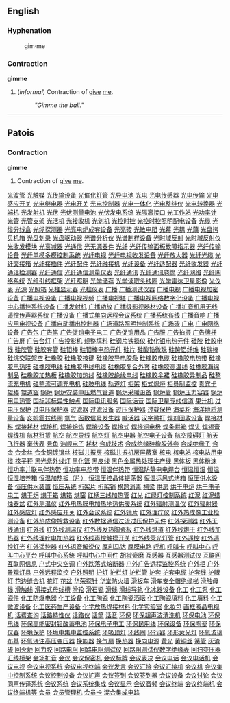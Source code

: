 ==English==

===Hyphenation===
:gim&middot;me

===Contraction===
'''gimme'''

# (''informal'') Contraction of [[give]] [[me]].
#:''"Gimme the ball."''

----

==Patois==

===Contraction===
'''gimme'''

# Contraction of [[give]] [[me]].
[http://www.88118888.com/dzdg009/001.htm 光波管]
[http://www.88118888.com/dzdg009/002.htm 光触媒]
[http://www.88118888.com/dzdg009/003.htm 光传输设备]
[http://www.88118888.com/dzdg009/004.htm 光催化灯管]
[http://www.88118888.com/dzdg009/005.htm 光导电池]
[http://www.88118888.com/dzdg009/006.htm 光电]
[http://www.88118888.com/dzdg009/007.htm 光电传感器]
[http://www.88118888.com/dzdg009/008.htm 光电传输]
[http://www.88118888.com/dzdg009/009.htm 光电感应开关]
[http://www.88118888.com/dzdg009/010.htm 光电继电器]
[http://www.88118888.com/dzdg009/011.htm 光电开关]
[http://www.88118888.com/dzdg009/012.htm 光电控制器]
[http://www.88118888.com/dzdg009/013.htm 光电一体化]
[http://www.88118888.com/dzdg009/014.htm 光电整纬仪]
[http://www.88118888.com/dzdg009/015.htm 光电转换器]
[http://www.88118888.com/dzdg009/016.htm 光端机]
[http://www.88118888.com/dzdg009/017.htm 光发射机]
[http://www.88118888.com/dzdg009/018.htm 光伏]
[http://www.88118888.com/dzdg009/019.htm 光伏测量电池]
[http://www.88118888.com/dzdg009/020.htm 光伏发电系统]
[http://www.88118888.com/dzdg009/021.htm 光隔离接口]
[http://www.88118888.com/dzdg009/022.htm 光工作站]
[http://www.88118888.com/dzdg009/023.htm 光功率计]
[http://www.88118888.com/dzdg009/024.htm 光管]
[http://www.88118888.com/dzdg009/025.htm 光管支架]
[http://www.88118888.com/dzdg009/026.htm 光活机]
[http://www.88118888.com/dzdg009/027.htm 光接收机]
[http://www.88118888.com/dzdg009/028.htm 光刻机]
[http://www.88118888.com/dzdg009/029.htm 光控时控]
[http://www.88118888.com/dzdg009/030.htm 光控时控照明配电设备]
[http://www.88118888.com/dzdg009/031.htm 光缆]
[http://www.88118888.com/dzdg009/032.htm 光缆分线盒]
[http://www.88118888.com/dzdg009/033.htm 光缆探测器]
[http://www.88118888.com/dzdg009/034.htm 光亮电炉成套设备]
[http://www.88118888.com/dzdg009/035.htm 光亮砖]
[http://www.88118888.com/dzdg009/036.htm 光敏电阻]
[http://www.88118888.com/dzdg009/037.htm 光幕]
[http://www.88118888.com/dzdg009/038.htm 光耦]
[http://www.88118888.com/dzdg009/039.htm 光藕]
[http://www.88118888.com/dzdg009/040.htm 光盘拷贝机箱]
[http://www.88118888.com/dzdg009/041.htm 光盘刻录]
[http://www.88118888.com/dzdg009/042.htm 光盘驱动器]
[http://www.88118888.com/dzdg009/043.htm 光谱分析仪]
[http://www.88118888.com/dzdg009/044.htm 光谱制样设备]
[http://www.88118888.com/dzdg009/045.htm 光时域反射]
[http://www.88118888.com/dzdg009/046.htm 光时域反射仪]
[http://www.88118888.com/dzdg009/047.htm 光收发模块]
[http://www.88118888.com/dzdg009/048.htm 光衰减器]
[http://www.88118888.com/dzdg009/049.htm 光通信]
[http://www.88118888.com/dzdg009/050.htm 光无源器件]
[http://www.88118888.com/dzdg009/051.htm 光纤]
[http://www.88118888.com/dzdg009/052.htm 光纤传输面板故障指示器]
[http://www.88118888.com/dzdg009/053.htm 光纤传输设备]
[http://www.88118888.com/dzdg009/054.htm 光纤单模多模控制系统]
[http://www.88118888.com/dzdg009/055.htm 光纤电视]
[http://www.88118888.com/dzdg009/056.htm 光纤电视收发设备]
[http://www.88118888.com/dzdg009/057.htm 光纤放大器]
[http://www.88118888.com/dzdg009/058.htm 光纤光缆]
[http://www.88118888.com/dzdg009/059.htm 光纤交接箱]
[http://www.88118888.com/dzdg009/060.htm 光纤接插件]
[http://www.88118888.com/dzdg009/061.htm 光纤配件]
[http://www.88118888.com/dzdg009/062.htm 光纤融接机]
[http://www.88118888.com/dzdg009/063.htm 光纤设备]
[http://www.88118888.com/dzdg009/064.htm 光纤适配器]
[http://www.88118888.com/dzdg009/065.htm 光纤收发器]
[http://www.88118888.com/dzdg009/066.htm 光纤通话检测器]
[http://www.88118888.com/dzdg009/067.htm 光纤通信]
[http://www.88118888.com/dzdg009/068.htm 光纤通信测量仪表]
[http://www.88118888.com/dzdg009/069.htm 光纤通讯]
[http://www.88118888.com/dzdg009/070.htm 光纤通讯卷筒]
[http://www.88118888.com/dzdg009/071.htm 光纤网络]
[http://www.88118888.com/dzdg009/072.htm 光纤网络系统]
[http://www.88118888.com/dzdg009/073.htm 光纤引线框架]
[http://www.88118888.com/dzdg009/074.htm 光纤照明]
[http://www.88118888.com/dzdg009/075.htm 光学储存]
[http://www.88118888.com/dzdg009/076.htm 光学读取头线圈]
[http://www.88118888.com/dzdg009/077.htm 光学雷达卫星影像]
[http://www.88118888.com/dzdg009/078.htm 光仪表]
[http://www.88118888.com/dzdg009/079.htm 光源]
[http://www.88118888.com/dzdg009/080.htm 光照箱]
[http://www.88118888.com/dzdg009/081.htm 光柱显示器]
[http://www.88118888.com/dzdg009/082.htm 光柱仪表]
[http://www.88118888.com/dzdg009/083.htm 广播]
[http://www.88118888.com/dzdg009/084.htm 广播测试仪器]
[http://www.88118888.com/dzdg009/085.htm 广播电视]
[http://www.88118888.com/dzdg009/086.htm 广播电视加密设备]
[http://www.88118888.com/dzdg009/087.htm 广播电视设备]
[http://www.88118888.com/dzdg009/088.htm 广播电视视频]
[http://www.88118888.com/dzdg009/089.htm 广播电视塔]
[http://www.88118888.com/dzdg009/090.htm 广播电视网络数字化设备]
[http://www.88118888.com/dzdg009/091.htm 广播电视中心播控系统设备]
[http://www.88118888.com/dzdg009/092.htm 广播发射机]
[http://www.88118888.com/dzdg009/093.htm 广播功放]
[http://www.88118888.com/dzdg009/094.htm 广播级影视器材设备]
[http://www.88118888.com/dzdg009/095.htm 广播扩音机用无线遥控传声器系统]
[http://www.88118888.com/dzdg009/096.htm 广播设备]
[http://www.88118888.com/dzdg009/097.htm 广播式单向远程会议系统]
[http://www.88118888.com/dzdg009/098.htm 广播系统布线]
[http://www.88118888.com/dzdg009/099.htm 广播音响]
[http://www.88118888.com/dzdg009/100.htm 广播应用电视设备]
[http://www.88118888.com/dzdg009/101.htm 广播自动播出控制器]
[http://www.88118888.com/dzdg009/102.htm 广场道路照明控制系统]
[http://www.88118888.com/dzdg009/103.htm 广场砖]
[http://www.88118888.com/dzdg009/104.htm 广电]
[http://www.88118888.com/dzdg009/105.htm 广电网络设备]
[http://www.88118888.com/dzdg009/106.htm 广告包]
[http://www.88118888.com/dzdg009/107.htm 广告笔]
[http://www.88118888.com/dzdg009/108.htm 广告促销电子电工]
[http://www.88118888.com/dzdg009/109.htm 广告促销用品]
[http://www.88118888.com/dzdg009/110.htm 广告服]
[http://www.88118888.com/dzdg009/111.htm 广告拍摄]
[http://www.88118888.com/dzdg009/112.htm 广告牌杆]
[http://www.88118888.com/dzdg009/113.htm 广告屏]
[http://www.88118888.com/dzdg009/114.htm 广告台灯]
[http://www.88118888.com/dzdg009/115.htm 广告投影机]
[http://www.88118888.com/dzdg009/116.htm 规整填料]
[http://www.88118888.com/dzdg009/117.htm 硅钢片铁损仪]
[http://www.88118888.com/dzdg009/118.htm 硅化钼电热元件]
[http://www.88118888.com/dzdg009/119.htm 硅胶]
[http://www.88118888.com/dzdg009/120.htm 硅胶电线]
[http://www.88118888.com/dzdg009/121.htm 硅胶管]
[http://www.88118888.com/dzdg009/122.htm 硅胶套管]
[http://www.88118888.com/dzdg009/123.htm 硅钼棒]
[http://www.88118888.com/dzdg009/124.htm 硅钼棒电热元件]
[http://www.88118888.com/dzdg009/125.htm 硅片]
[http://www.88118888.com/dzdg009/126.htm 硅酸锆微珠]
[http://www.88118888.com/dzdg009/127.htm 硅酸铝纤维]
[http://www.88118888.com/dzdg009/128.htm 硅碳棒]
[http://www.88118888.com/dzdg009/129.htm 硅烷交联架空]
[http://www.88118888.com/dzdg009/130.htm 硅橡胶]
[http://www.88118888.com/dzdg009/131.htm 硅橡胶按键]
[http://www.88118888.com/dzdg009/132.htm 硅橡胶导电胶条]
[http://www.88118888.com/dzdg009/133.htm 硅橡胶电缆]
[http://www.88118888.com/dzdg009/134.htm 硅橡胶电热带]
[http://www.88118888.com/dzdg009/135.htm 硅橡胶电热膜]
[http://www.88118888.com/dzdg009/136.htm 硅橡胶电线]
[http://www.88118888.com/dzdg009/137.htm 硅橡胶电线电缆]
[http://www.88118888.com/dzdg009/138.htm 硅橡胶复合外套]
[http://www.88118888.com/dzdg009/139.htm 硅橡胶高温线]
[http://www.88118888.com/dzdg009/140.htm 硅橡胶海绵制品]
[http://www.88118888.com/dzdg009/141.htm 硅橡胶加热板]
[http://www.88118888.com/dzdg009/142.htm 硅橡胶加热线]
[http://www.88118888.com/dzdg009/143.htm 硅橡胶绝缘电线]
[http://www.88118888.com/dzdg009/144.htm 硅橡胶伞裙]
[http://www.88118888.com/dzdg009/145.htm 硅橡胶异制品]
[http://www.88118888.com/dzdg009/146.htm 硅整流充电机]
[http://www.88118888.com/dzdg009/147.htm 硅整流可调充电机]
[http://www.88118888.com/dzdg009/148.htm 硅肢电线]
[http://www.88118888.com/dzdg009/149.htm 轨道灯]
[http://www.88118888.com/dzdg009/150.htm 柜架]
[http://www.88118888.com/dzdg009/151.htm 柜式焗炉]
[http://www.88118888.com/dzdg009/152.htm 柜员制监控]
[http://www.88118888.com/dzdg009/153.htm 贵宾卡]
[http://www.88118888.com/dzdg009/154.htm 辊棒]
[http://www.88118888.com/dzdg009/155.htm 辊道窑]
[http://www.88118888.com/dzdg009/156.htm 锅炉]
[http://www.88118888.com/dzdg009/157.htm 锅炉安装中压燃气管道]
[http://www.88118888.com/dzdg009/158.htm 锅炉采暖设备]
[http://www.88118888.com/dzdg009/159.htm 锅炉管]
[http://www.88118888.com/dzdg009/160.htm 锅炉压力容器]
[http://www.88118888.com/dzdg009/161.htm 锅炉用电热管]
[http://www.88118888.com/dzdg009/162.htm 国标非标异性触点]
[http://www.88118888.com/dzdg009/163.htm 国际电讯服务]
[http://www.88118888.com/dzdg009/164.htm 国际话音]
[http://www.88118888.com/dzdg009/165.htm 国际卫星专线信道]
[http://www.88118888.com/dzdg009/166.htm 果汁机]
[http://www.88118888.com/dzdg009/167.htm 过电压保护]
[http://www.88118888.com/dzdg009/168.htm 过电压保护器]
[http://www.88118888.com/dzdg009/169.htm 过滤器]
[http://www.88118888.com/dzdg009/170.htm 过滤设备]
[http://www.88118888.com/dzdg009/171.htm 过压保护器]
[http://www.88118888.com/dzdg009/172.htm 过载保护]
[http://www.88118888.com/dzdg009/173.htm 海菜粉]
[http://www.88118888.com/dzdg009/174.htm 海洋地质测量设备]
[http://www.88118888.com/dzdg009/175.htm 亥姆霍兹线圈]
[http://www.88118888.com/dzdg009/176.htm 氦气]
[http://www.88118888.com/dzdg009/177.htm 函数信号发生器]
[http://www.88118888.com/dzdg009/178.htm 喊话器]
[http://www.88118888.com/dzdg009/179.htm 汉字微打]
[http://www.88118888.com/dzdg009/180.htm 焊剂回收设备]
[http://www.88118888.com/dzdg009/181.htm 焊接材料]
[http://www.88118888.com/dzdg009/182.htm 焊接耗材]
[http://www.88118888.com/dzdg009/183.htm 焊接机]
[http://www.88118888.com/dzdg009/184.htm 焊接熔炼]
[http://www.88118888.com/dzdg009/185.htm 焊接设备]
[http://www.88118888.com/dzdg009/186.htm 焊接式]
[http://www.88118888.com/dzdg009/187.htm 焊接铜电极]
[http://www.88118888.com/dzdg009/188.htm 焊条烘箱]
[http://www.88118888.com/dzdg009/189.htm 焊头]
[http://www.88118888.com/dzdg009/190.htm 焊锡膏]
[http://www.88118888.com/dzdg009/191.htm 焊线机]
[http://www.88118888.com/dzdg009/192.htm 航材租赁]
[http://www.88118888.com/dzdg009/193.htm 航空]
[http://www.88118888.com/dzdg009/194.htm 航空导线]
[http://www.88118888.com/dzdg009/195.htm 航空灯]
[http://www.88118888.com/dzdg009/196.htm 航空电器]
[http://www.88118888.com/dzdg009/197.htm 航空电子设备]
[http://www.88118888.com/dzdg009/198.htm 航空障碍灯]
[http://www.88118888.com/dzdg009/199.htm 航天飞行器]
[http://www.88118888.com/dzdg009/200.htm 毫伏表]
[http://www.88118888.com/dzdg009/201.htm 号角]
[http://www.88118888.com/dzdg009/202.htm 浩顺电子]
[http://www.88118888.com/dzdg009/203.htm 耗材]
[http://www.88118888.com/dzdg009/204.htm 合成技术]
[http://www.88118888.com/dzdg009/205.htm 合成绝缘硅橡胶外套]
[http://www.88118888.com/dzdg009/206.htm 合成绝缘子]
[http://www.88118888.com/dzdg009/207.htm 合金]
[http://www.88118888.com/dzdg009/208.htm 合金丝]
[http://www.88118888.com/dzdg009/209.htm 合金铜镀银丝]
[http://www.88118888.com/dzdg009/210.htm 核磁共振房]
[http://www.88118888.com/dzdg009/211.htm 核磁共振机房屏蔽室]
[http://www.88118888.com/dzdg009/212.htm 核电]
[http://www.88118888.com/dzdg009/213.htm 核电站]
[http://www.88118888.com/dzdg009/214.htm 核电站用电缆]
[http://www.88118888.com/dzdg009/215.htm 核子秤]
[http://www.88118888.com/dzdg009/216.htm 黑光紫外线灯]
[http://www.88118888.com/dzdg009/217.htm 黑化篮]
[http://www.88118888.com/dzdg009/218.htm 黑皮线]
[http://www.88118888.com/dzdg009/219.htm 黑色金属热处理生产线]
[http://www.88118888.com/dzdg009/220.htm 黑体板]
[http://www.88118888.com/dzdg009/221.htm 黑体粉沫]
[http://www.88118888.com/dzdg009/222.htm 恒功率并联电伴热带]
[http://www.88118888.com/dzdg009/223.htm 恒功率电热带]
[http://www.88118888.com/dzdg009/224.htm 恒温伴热带]
[http://www.88118888.com/dzdg009/225.htm 恒温防静电电焊台]
[http://www.88118888.com/dzdg009/226.htm 恒温恒湿]
[http://www.88118888.com/dzdg009/227.htm 恒温恒湿培养箱]
[http://www.88118888.com/dzdg009/228.htm 恒温加热板（片）]
[http://www.88118888.com/dzdg009/229.htm 恒温压控晶体振荡器]
[http://www.88118888.com/dzdg009/230.htm 恒温运风式烤箱]
[http://www.88118888.com/dzdg009/231.htm 恒压供水设备]
[http://www.88118888.com/dzdg009/232.htm 恒压供水装置]
[http://www.88118888.com/dzdg009/233.htm 恒压系统]
[http://www.88118888.com/dzdg009/234.htm 桁架片]
[http://www.88118888.com/dzdg009/235.htm 桁架销]
[http://www.88118888.com/dzdg009/236.htm 横跨消毒]
[http://www.88118888.com/dzdg009/237.htm 横梁]
[http://www.88118888.com/dzdg009/238.htm 烘房]
[http://www.88118888.com/dzdg009/239.htm 烘干电炉]
[http://www.88118888.com/dzdg009/240.htm 烘干电子电工]
[http://www.88118888.com/dzdg009/241.htm 烘干炉]
[http://www.88118888.com/dzdg009/242.htm 烘干箱]
[http://www.88118888.com/dzdg009/243.htm 烘箱]
[http://www.88118888.com/dzdg009/244.htm 烘窑]
[http://www.88118888.com/dzdg009/245.htm 红柄三线加热管]
[http://www.88118888.com/dzdg009/246.htm 红光]
[http://www.88118888.com/dzdg009/247.htm 红绿灯控制系统]
[http://www.88118888.com/dzdg009/248.htm 红泥]
[http://www.88118888.com/dzdg009/249.htm 红泥蜡烛器盆]
[http://www.88118888.com/dzdg009/250.htm 红外测温仪]
[http://www.88118888.com/dzdg009/251.htm 红外电热膜电加热地热供暖系统]
[http://www.88118888.com/dzdg009/252.htm 红外辐射测温仪]
[http://www.88118888.com/dzdg009/253.htm 红外辐射器]
[http://www.88118888.com/dzdg009/254.htm 红外感应灯]
[http://www.88118888.com/dzdg009/255.htm 红外感应开关]
[http://www.88118888.com/dzdg009/256.htm 红外会议系统]
[http://www.88118888.com/dzdg009/257.htm 红外镜片]
[http://www.88118888.com/dzdg009/258.htm 红外理疗仪]
[http://www.88118888.com/dzdg009/259.htm 红外热成像工业检测设备]
[http://www.88118888.com/dzdg009/260.htm 红外热成像搜救设备]
[http://www.88118888.com/dzdg009/261.htm 红外数据通信过流过压保护元件]
[http://www.88118888.com/dzdg009/262.htm 红外探测器]
[http://www.88118888.com/dzdg009/263.htm 红外无线通讯]
[http://www.88118888.com/dzdg009/264.htm 红外线]
[http://www.88118888.com/dzdg009/265.htm 红外线测温仪]
[http://www.88118888.com/dzdg009/266.htm 红外线发热陶瓷板]
[http://www.88118888.com/dzdg009/267.htm 红外线烘道]
[http://www.88118888.com/dzdg009/268.htm 红外线烘干]
[http://www.88118888.com/dzdg009/269.htm 红外线加热器]
[http://www.88118888.com/dzdg009/270.htm 红外线理疗电加热器]
[http://www.88118888.com/dzdg009/271.htm 红外线声控触摸开关]
[http://www.88118888.com/dzdg009/272.htm 红外线荧光灯管]
[http://www.88118888.com/dzdg009/273.htm 红外遥控]
[http://www.88118888.com/dzdg009/274.htm 红外遥控灯光]
[http://www.88118888.com/dzdg009/275.htm 红外遥控器]
[http://www.88118888.com/dzdg009/276.htm 红外语音解说仪]
[http://www.88118888.com/dzdg009/277.htm 厚利马达]
[http://www.88118888.com/dzdg009/278.htm 厚膜电路]
[http://www.88118888.com/dzdg009/279.htm 呼机]
[http://www.88118888.com/dzdg009/280.htm 呼叫卡]
[http://www.88118888.com/dzdg009/281.htm 呼叫中心]
[http://www.88118888.com/dzdg009/282.htm 呼叫中心平台]
[http://www.88118888.com/dzdg009/283.htm 呼叫中心系统]
[http://www.88118888.com/dzdg009/284.htm 呼叫中心中间件]
[http://www.88118888.com/dzdg009/285.htm 胡椒瓷磨]
[http://www.88118888.com/dzdg009/286.htm 互感器]
[http://www.88118888.com/dzdg009/287.htm 互感器测试仪]
[http://www.88118888.com/dzdg009/288.htm 互联网]
[http://www.88118888.com/dzdg009/289.htm 互联网信息]
[http://www.88118888.com/dzdg009/290.htm 户式中央空调]
[http://www.88118888.com/dzdg009/291.htm 户外跌落式熔断器]
[http://www.88118888.com/dzdg009/292.htm 户外广告远程监控系统]
[http://www.88118888.com/dzdg009/293.htm 户外柜]
[http://www.88118888.com/dzdg009/294.htm 户外景观灯具]
[http://www.88118888.com/dzdg009/295.htm 户外远程监控]
[http://www.88118888.com/dzdg009/296.htm 户外照明]
[http://www.88118888.com/dzdg009/297.htm 护灯]
[http://www.88118888.com/dzdg009/298.htm 护栏灯]
[http://www.88118888.com/dzdg009/299.htm 护栏管]
[http://www.88118888.com/dzdg009/300.htm 护套]
[http://www.88118888.com/dzdg009/301.htm 护套电缆]
[http://www.88118888.com/dzdg009/302.htm 护套线]
[http://www.88118888.com/dzdg009/303.htm 护眼灯]
[http://www.88118888.com/dzdg009/304.htm 花边缝合机]
[http://www.88118888.com/dzdg009/305.htm 花灯]
[http://www.88118888.com/dzdg009/306.htm 花盆]
[http://www.88118888.com/dzdg009/307.htm 华荣探针]
[http://www.88118888.com/dzdg009/308.htm 华堂防火墙]
[http://www.88118888.com/dzdg009/309.htm 滑板车]
[http://www.88118888.com/dzdg009/310.htm 滑车安全帽绝缘梯]
[http://www.88118888.com/dzdg009/311.htm 滑触母线]
[http://www.88118888.com/dzdg009/312.htm 滑触线]
[http://www.88118888.com/dzdg009/313.htm 滑接式母线槽]
[http://www.88118888.com/dzdg009/314.htm 滑轮]
[http://www.88118888.com/dzdg009/315.htm 滑石瓷]
[http://www.88118888.com/dzdg009/316.htm 滑线]
[http://www.88118888.com/dzdg009/317.htm 滑线导轨]
[http://www.88118888.com/dzdg009/318.htm 化冰器设备]
[http://www.88118888.com/dzdg009/319.htm 化工]
[http://www.88118888.com/dzdg009/320.htm 化工泵]
[http://www.88118888.com/dzdg009/321.htm 化工瓷件]
[http://www.88118888.com/dzdg009/322.htm 化工防爆电器]
[http://www.88118888.com/dzdg009/323.htm 化工设备]
[http://www.88118888.com/dzdg009/324.htm 化工陶瓷]
[http://www.88118888.com/dzdg009/325.htm 化工陶瓷酒坛]
[http://www.88118888.com/dzdg009/326.htm 化工陶瓷填料]
[http://www.88118888.com/dzdg009/327.htm 化工填料]
[http://www.88118888.com/dzdg009/328.htm 化工微波设备]
[http://www.88118888.com/dzdg009/329.htm 化工医药生产设备]
[http://www.88118888.com/dzdg009/330.htm 化学放热焊接材料]
[http://www.88118888.com/dzdg009/331.htm 化学实验室]
[http://www.88118888.com/dzdg009/332.htm 化妆包]
[http://www.88118888.com/dzdg009/333.htm 画框液晶电视机]
[http://www.88118888.com/dzdg009/334.htm 话费查询]
[http://www.88118888.com/dzdg009/335.htm 话路特性仪]
[http://www.88118888.com/dzdg009/336.htm 话路仪]
[http://www.88118888.com/dzdg009/337.htm 话筒]
[http://www.88118888.com/dzdg009/338.htm 话音]
[http://www.88118888.com/dzdg009/339.htm 环保]
[http://www.88118888.com/dzdg009/340.htm 环保超声波清洗机]
[http://www.88118888.com/dzdg009/341.htm 环保电池]
[http://www.88118888.com/dzdg009/342.htm 环保电线]
[http://www.88118888.com/dzdg009/343.htm 环保高能密封铅酸蓄电池]
[http://www.88118888.com/dzdg009/344.htm 环保电子电工]
[http://www.88118888.com/dzdg009/345.htm 环保民用线]
[http://www.88118888.com/dzdg009/346.htm 环保设备]
[http://www.88118888.com/dzdg009/347.htm 环保陶瓷]
[http://www.88118888.com/dzdg009/348.htm 环保仪器]
[http://www.88118888.com/dzdg009/349.htm 环境保护]
[http://www.88118888.com/dzdg009/350.htm 环境中集中监控系统]
[http://www.88118888.com/dzdg009/351.htm 环吸顶灯]
[http://www.88118888.com/dzdg009/352.htm 环线圈]
[http://www.88118888.com/dzdg009/353.htm 环行器]
[http://www.88118888.com/dzdg009/354.htm 环形荧光灯]
[http://www.88118888.com/dzdg009/355.htm 环氧玻璃布基]
[http://www.88118888.com/dzdg009/356.htm 环氧浇注高压变压器]
[http://www.88118888.com/dzdg009/357.htm 换能器]
[http://www.88118888.com/dzdg009/358.htm 换气扇]
[http://www.88118888.com/dzdg009/359.htm 换热器]
[http://www.88118888.com/dzdg009/360.htm 换向电源]
[http://www.88118888.com/dzdg009/361.htm 黄光]
[http://www.88118888.com/dzdg009/362.htm 黄铜丝]
[http://www.88118888.com/dzdg009/363.htm 簧管]
[http://www.88118888.com/dzdg009/364.htm 灰渣砖]
[http://www.88118888.com/dzdg009/365.htm 回火炉]
[http://www.88118888.com/dzdg009/366.htm 回力胶]
[http://www.88118888.com/dzdg009/367.htm 回路电阻]
[http://www.88118888.com/dzdg009/368.htm 回路电阻测试仪]
[http://www.88118888.com/dzdg009/369.htm 回路阻测试仪数字绝缘表]
[http://www.88118888.com/dzdg009/370.htm 回扫变压器]
[http://www.88118888.com/dzdg009/371.htm 汇线桥架]
[http://www.88118888.com/dzdg009/372.htm 会场扩音]
[http://www.88118888.com/dzdg009/373.htm 会议]
[http://www.88118888.com/dzdg009/374.htm 会议保密机]
[http://www.88118888.com/dzdg009/375.htm 会议标牌]
[http://www.88118888.com/dzdg009/376.htm 会议表决]
[http://www.88118888.com/dzdg009/377.htm 会议电话]
[http://www.88118888.com/dzdg009/378.htm 会议电话机]
[http://www.88118888.com/dzdg009/379.htm 会议电视]
[http://www.88118888.com/dzdg009/380.htm 会议电视系统]
[http://www.88118888.com/dzdg009/381.htm 会议电视终端]
[http://www.88118888.com/dzdg009/382.htm 会议发言]
[http://www.88118888.com/dzdg009/383.htm 会议汇接]
[http://www.88118888.com/dzdg009/384.htm 会议汇接机]
[http://www.88118888.com/dzdg009/385.htm 会议机]
[http://www.88118888.com/dzdg009/386.htm 会议集中控制系统]
[http://www.88118888.com/dzdg009/387.htm 会议控制设备]
[http://www.88118888.com/dzdg009/388.htm 会议扩声]
[http://www.88118888.com/dzdg009/389.htm 会议签到]
[http://www.88118888.com/dzdg009/390.htm 会议签到器]
[http://www.88118888.com/dzdg009/391.htm 会议设备]
[http://www.88118888.com/dzdg009/392.htm 会议讨论]
[http://www.88118888.com/dzdg009/393.htm 会议同声传译系统]
[http://www.88118888.com/dzdg009/394.htm 会议系统]
[http://www.88118888.com/dzdg009/395.htm 会议系统集成]
[http://www.88118888.com/dzdg009/396.htm 会议显示]
[http://www.88118888.com/dzdg009/397.htm 会议音频]
[http://www.88118888.com/dzdg009/398.htm 会议终端]
[http://www.88118888.com/dzdg009/399.htm 会议终端机]
[http://www.88118888.com/dzdg009/400.htm 会议终端机等]
[http://www.88118888.com/dzdg009/401.htm 会员]
[http://www.88118888.com/dzdg009/402.htm 会员管理机]
[http://www.88118888.com/dzdg009/403.htm 会员卡]
[http://www.88118888.com/dzdg009/404.htm 混合集成电路]